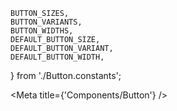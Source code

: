     BUTTON_SIZES,
    BUTTON_VARIANTS,
    BUTTON_WIDTHS,
    DEFAULT_BUTTON_SIZE,
    DEFAULT_BUTTON_VARIANT,
    DEFAULT_BUTTON_WIDTH,
} from './Button.constants';

<Meta title={'Components/Button'} />

<ThemeProvider>

</ThemeProvider>

<Canvas hidden>
    <Story
        name="Default"
        args={{
            label: 'BUTTON',
            disabled: false,
            destructive: false,
            size: DEFAULT_BUTTON_SIZE,
            variant: DEFAULT_BUTTON_VARIANT,
            width: DEFAULT_BUTTON_WIDTH,
            leadingIcon: null,
            trailingIcon: null,
        }}
        argTypes={{
            size: { control: { type: 'select', options: BUTTON_SIZES } },
            variant: { control: { type: 'select', options: BUTTON_VARIANTS } },
            width: { control: { type: 'select', options: [...BUTTON_WIDTHS, 100, 200, 300, 400] } },
            leadingIcon: { table: { disable: true } },
            trailingIcon: { table: { disable: true } },
            className: { table: { disable: true } },
        }}
    >
        {(args) => <Button {...args} />}
    </Story>
    <Story
        name="Leading Icon"
        args={{
            label: 'BUTTON',
            disabled: false,
            destructive: false,
            size: DEFAULT_BUTTON_SIZE,
            variant: DEFAULT_BUTTON_VARIANT,
            width: DEFAULT_BUTTON_WIDTH,
            leadingIcon: DEFAULT_ICON_GLYPH,
            trailingIcon: null,
        }}
        argTypes={{
            size: { control: { type: 'select', options: BUTTON_SIZES } },
            variant: { control: { type: 'select', options: BUTTON_VARIANTS } },
            width: { control: { type: 'select', options: [...BUTTON_WIDTHS, 100, 200, 300, 400] } },
            leadingIcon: { control: { type: 'select', options: ICON_GLYPHS } },
            trailingIcon: { table: { disable: true } },
            className: { table: { disable: true } },
        }}
    >
        {(args) => <Button {...args} />}
    </Story>
    <Story
        name="Trailing Icon"
        args={{
            label: 'BUTTON',
            disabled: false,
            destructive: false,
            size: DEFAULT_BUTTON_SIZE,
            variant: DEFAULT_BUTTON_VARIANT,
            width: DEFAULT_BUTTON_WIDTH,
            leadingIcon: null,
            trailingIcon: DEFAULT_ICON_GLYPH,
        }}
        argTypes={{
            size: { control: { type: 'select', options: BUTTON_SIZES } },
            variant: { control: { type: 'select', options: BUTTON_VARIANTS } },
            width: { control: { type: 'select', options: [...BUTTON_WIDTHS, 100, 200, 300, 400] } },
            leadingIcon: { table: { disable: true } },
            trailingIcon: { control: { type: 'select', options: ICON_GLYPHS } },
            className: { table: { disable: true } },
        }}
    >
        {(args) => <Button {...args} />}
    </Story>
</Canvas>
